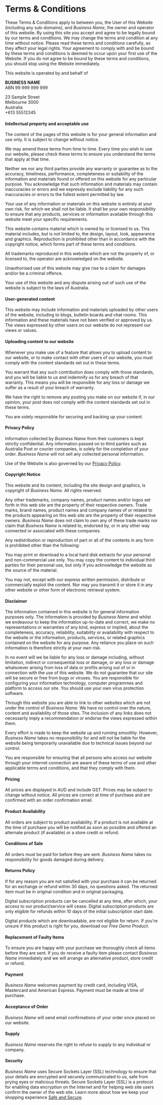 # Terms & Conditions

These Terms & Conditions apply to between you, the User of this Website (including any sub-domains), and *Business Name*, the owner and operator of this website. By using this site you accept and agree to be legally bound by our terms and conditions. We may change the terms and condition at any time without notice.  Please read these terms and conditions carefully, as they affect your legal rights. Your agreement to comply with and be bound by these terms and conditions is deemed to occur upon your first use of the Website. If you do not agree to be bound by these terms and conditions, you should stop using the Website immediately.

This website is operated by and behalf of

**BUSINESS NAME**  
ABN 99 999 999 999

23 Sample Street  
Melbourne 3000  
Australia  
+613 55512345

#### Intellectual property and acceptable use

The content of the pages of this website is for your general information and use only. It is subject to change without notice.

We may amend these terms from time to time. Every time you wish to use our website, please check these terms to ensure you understand the terms that apply at that time.

Neither we nor any third parties provide any warranty or guarantee as to the accuracy, timeliness, performance, completeness or suitability of the information and materials found or offered on this website for any particular purpose. You acknowledge that such information and materials may contain inaccuracies or errors and we expressly exclude liability for any such inaccuracies or errors to the fullest extent permitted by law.

Your use of any information or materials on this website is entirely at your own risk, for which we shall not be liable. It shall be your own responsibility to ensure that any products, services or information available through this website meet your specific requirements.

This website contains material which is owned by or licensed to us. This material includes, but is not limited to, the design, layout, look, appearance and graphics. Reproduction is prohibited other than in accordance with the copyright notice, which forms part of these terms and conditions.

All trademarks reproduced in this website which are not the property of, or licensed to, the operator are acknowledged on the website.

Unauthorised use of this website may give rise to a claim for damages and/or be a criminal offence.

Your use of this website and any dispute arising out of such use of the website is subject to the laws of Australia.

#### User-generated content

This website may include information and materials uploaded by other users of the website, including to blogs, bulletin boards and chat rooms. This information and these materials have not been verified or approved by us. The views expressed by other users on our website do not represent our views or values.

#### Uploading content to our website

Whenever you make use of a feature that allows you to upload content to our website, or to make contact with other users of our website, you must comply with the content standards set out in these terms.

You warrant that any such contribution does comply with those standards, and you will be liable to us and indemnify us for any breach of that warranty. This means you will be responsible for any loss or damage we suffer as a result of your breach of warranty.

We have the right to remove any posting you make on our website if, in our opinion, your post does not comply with the content standards set out in these terms.

You are solely responsible for securing and backing up your content.

#### Privacy Policy

Information collected by *Business Name* from their customers is kept strictly confidential. Any information passed on to third parties such as Australia Post or courier companies, is solely for the completion of your order. *Business Name* will not sell any collected personal information.

Use of the Website is also governed by our [Privacy Policy](#).

#### Copyright Notice

This website and its content, including the site design and graphics, is copyright of *Business Name*. All rights reserved.

Any other trademarks, company names, product names and/or logos set forth in this web site are the property of their respective owners. Trade marks, brand names, product names and company names of or related to the products appearing on this web site are the property of their respective owners. *Business Name* does not claim to own any of these trade marks nor claim that *Business Name* is related to, endorsed by, or in any other way connected or associated with these companies.

Any redistribution or reproduction of part or all of the contents in any form is prohibited other than the following:

You may print or download to a local hard disk extracts for your personal and non-commercial use only. You may copy the content to individual third parties for their personal use, but only if you acknowledge the website as the source of the material.

You may not, except with our express written permission, distribute or commercially exploit the content. Nor may you transmit it or store it in any other website or other form of electronic retrieval system.

#### Disclaimer

The information contained in this website is for general information purposes only. The information is provided by *Business Name* and whilst we endeavour to keep the information up-to-date and correct, we make no representations or warranties of any kind, express or implied, about the completeness, accuracy, reliability, suitability or availability with respect to the website or the information, products, services, or related graphics contained on the website for any purpose. Any reliance you place on such information is therefore strictly at your own risk.

In no event will we be liable for any loss or damage including, without limitation, indirect or consequential loss or damage, or any loss or damage whatsoever arising from loss of data or profits arising out of or in connection with the use of this website. We do not guarantee that our site will be secure or free from bugs or viruses. You are responsible for configuring your information technology, computer programmes and platform to access our site. You should use your own virus protection software.

Through this website you are able to link to other websites which are not under the control of *Business Name*. We have no control over the nature, content and availability of those sites. The inclusion of any links does not necessarily imply a recommendation or endorse the views expressed within them.

Every effort is made to keep the website up and running smoothly. However, *Business Name* takes no responsibility for and will not be liable for the website being temporarily unavailable due to technical issues beyond our control.

You are responsible for ensuring that all persons who access our website through your internet connection are aware of these terms of use and other applicable terms and conditions, and that they comply with them.

#### Pricing

All prices are displayed in AUD and include GST. Prices may be subject to change without notice. All prices are correct at time of purchase and are confirmed with an order confirmation email.

#### Product Availability

All orders are subject to product availability. If a product is not available at the time of purchase you will be notified as soon as possible and offered an alternate product (if available) or a store credit or refund.

#### Conditions of Sale

All orders must be paid for before they are sent. *Business Name* takes no responsibility for goods damaged during delivery.

#### Returns Policy

If for any reason you are not satisfied with your purchase it can be returned for an exchange or refund within 30 days, no questions asked. The returned item must be in original condition and in original packaging.

Digital subscription products can be cancelled at any time, after which, your access to our product/service will cease. Digital subscription products are only eligible for refunds within 10 days of the initial subscription start date.

Digital products which are downloadable, are not eligible for return. If you're unsure if this product is right for you, download our *Free Demo Product*.

#### Replacement of Faulty Items

To ensure you are happy with your purchase we thoroughly check all items before they are sent. If you do receive a faulty item please contact *Business Name* immediately and we will arrange an alternative product, store credit or refund.

#### Payment

*Business Name* welcomes payment by credit card, including VISA, Mastercard and American Express. Payment must be made at time of purchase.

#### Acceptance of Order

*Business Name* will send email confirmations of your order once placed on our website.

#### Supply

*Business Name* reserves the right to refuse to supply to any individual or company.

#### Security

*Business Name* uses Secure Sockets Layer (SSL) technology to ensure that your details are encrypted and securely communicated to us, safe from prying eyes or malicious threats. Secure Sockets Layer (SSL) is a protocol for enabling data encryption on the Internet and for helping web site users confirm the owner of the web site. Learn more about how we keep your shopping experience [Safe and Secure](#).